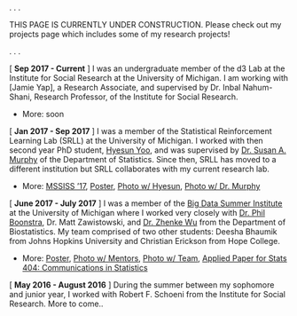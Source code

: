 .
.
.


THIS PAGE IS CURRENTLY UNDER CONSTRUCTION. Please check out my projects page which includes some of my research projects!

.
.
.

[ **Sep 2017 - Current** ] I was an undergraduate member of the d3 Lab at the Institute for Social Research at the University of Michigan. I am working with [Jamie Yap], a Research Associate, and supervised by Dr. Inbal Nahum-Shani, Research Professor, of the Institute for Social Research.

- More: soon

[ **Jan 2017 - Sep 2017** ] I was a member of the Statistical Reinforcement Learning Lab (SRLL) at the University of Michigan. I worked with then second year PhD student, [Hyesun Yoo](http://www-personal.umich.edu/~yoohs/), and was supervised by [Dr. Susan A. Murphy](http://people.seas.harvard.edu/~samurphy/) of the Department of Statistics. Since then, SRLL has moved to a different institution but SRLL collaborates with my current research lab.

- More: [MSSISS '17](https://sites.lsa.umich.edu/mssiss/past/mssiss-2017/),  [Poster](https://docs.google.com/a/umich.edu/viewer?a=v&pid=sites&srcid=dW1pY2guZWR1fHRhaG1lZWQtdHVyZWVufGd4Ojc4YzI3NzJlNzA3MTIxYzE), [Photo w/ Hyesun](https://da67918b-a-ab15346e-s-sites.googlegroups.com/a/umich.edu/tahmeed-tureen/home/research-experience/MSSISS%2017%20Photo%20with%20Hyesun%20%26%20Dr.%20GW%20Park.jpg?attachauth=ANoY7crrTnTg1Fcm8m7FSFSEnS0TsHC4WhmbrN3vLRaxMhBg3R0k40sgJgGv3Eqqadd9rWPT2XFEJBBZNKwoO4ca5WUmST-owXVa6EvnZtjmM30FPDizGFo_zYGFrDY5zJc287B_UL1w6yD_-kN8EjA8OUP8XTIgyv6PwCYFN0_qyOZmFo1fsuks2--XMKQb3k1El6PNY3nE5FgJwTuFKB01Wo_wJbvLq-EW-xExhgxr2wo_KYJd5CZ9lXpcBR8ljq22AqgkonMTSrLU1ZYqOqwbq4PWa138ARxCBMqVMRdPNMJ5gwfQcsg%3D&attredirects=0), [Photo w/ Dr. Murphy]()


[ **June 2017 - July 2017** ] I was a member of the [Big Data Summer Institute](https://sph.umich.edu/bdsi/) at the University of Michigan where I worked very closely with [Dr. Phil Boonstra](http://www-personal.umich.edu/~philb/), Dr. Matt Zawistowski, and [Dr. Zhenke Wu](http://zhenkewu.com/) from the Department of Biostatistics. My team comprised of two other students: Deesha Bhaumik from Johns Hopkins University and Christian Erickson from Hope College.

- More: [Poster](https://docs.google.com/a/umich.edu/viewer?a=v&pid=sites&srcid=dW1pY2guZWR1fHRhaG1lZWQtdHVyZWVufGd4OjM5MGRkMWU0OGNjNmNmODQ), [Photo w/ Mentors](https://da67918b-a-ab15346e-s-sites.googlegroups.com/a/umich.edu/tahmeed-tureen/home/research-experience/BDSI%2017%20EHR%20Mentors.JPG?attachauth=ANoY7cpLSYeuI93uErTNpIziGnXVqqQ6mNvJhFFtvFcfY87exaOfPotcbVWvVWQhvowgM9JhF-WnjNHTxLOSkgIImyZNRwcfRxQf6wagzGCyOn0qouYecubu-0qOMmNRdbwZxyvXK8iuKxIDNMi0jGpN6RmmPPtCtR96aMa7TRMgNg9PHJuRdPmieR4HfQrsYYofDy31bmSGdkJlwV_F7agAH9aNf_f7BBD4H4Tghwi9266x4CzTLlH9pYgQ1IXI9dry4hlRt3qi&attredirects=0), [Photo w/ Team](), [Applied Paper for Stats 404: Communications in Statistics](https://docs.google.com/a/umich.edu/viewer?a=v&pid=sites&srcid=dW1pY2guZWR1fHRhaG1lZWQtdHVyZWVufGd4OjRiNmNlNzVkM2ZjNTMwNDY)


[ **May 2016 - August 2016** ] During the summer between my sophomore and junior year, I worked with Robert F. Schoeni from the Institute for Social Research. More to come..

